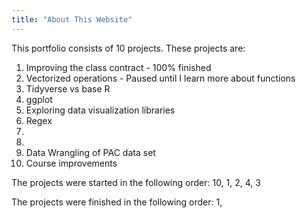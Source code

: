 ```yaml
---
title: "About This Website"
---
```


This portfolio consists of 10 projects. These projects are:

1. Improving the class contract - 100% finished
2. Vectorized operations - Paused until I learn more about functions
3. Tidyverse vs base R
4. ggplot
5. Exploring data visualization libraries
6. Regex
7. 
8. 
9. Data Wrangling of PAC data set
10. Course improvements

The projects were started in the following order:
10, 1, 2, 4, 3

The projects were finished in the following order:
1, 